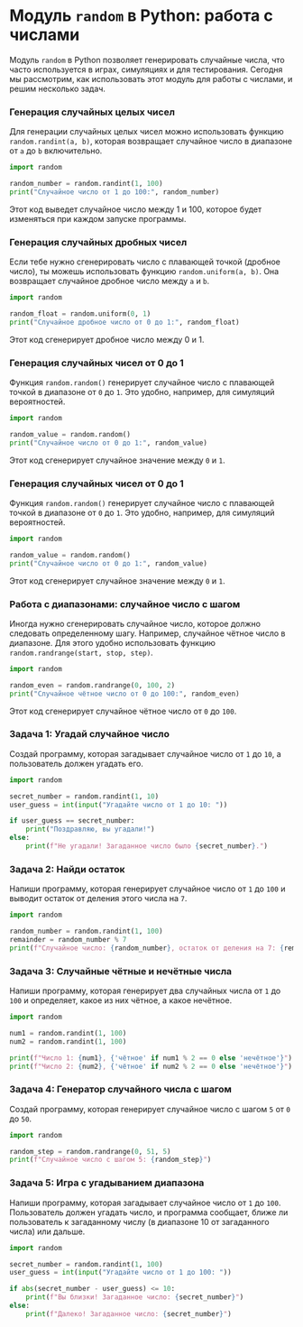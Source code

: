 # Модуль `random` в Python: работа с числами

Модуль `random` в Python позволяет генерировать случайные числа, что часто используется в играх, симуляциях и для тестирования. Сегодня мы рассмотрим, как использовать этот модуль для работы с числами, и решим несколько задач.

### Генерация случайных целых чисел

Для генерации случайных целых чисел можно использовать функцию `random.randint(a, b)`, которая возвращает случайное число в диапазоне от `a` до `b` включительно.

```python
import random

random_number = random.randint(1, 100)
print("Случайное число от 1 до 100:", random_number)
```

Этот код выведет случайное число между 1 и 100, которое будет изменяться при каждом запуске программы.

### Генерация случайных дробных чисел

Если тебе нужно сгенерировать число с плавающей точкой (дробное число), ты можешь использовать функцию `random.uniform(a, b)`. Она возвращает случайное дробное число между `a` и `b`.

```python
import random

random_float = random.uniform(0, 1)
print("Случайное дробное число от 0 до 1:", random_float)
```

Этот код сгенерирует дробное число между 0 и 1.

### Генерация случайных чисел от 0 до 1

Функция `random.random()` генерирует случайное число с плавающей точкой в диапазоне от `0` до `1`. Это удобно, например, для симуляций вероятностей.

```python
import random

random_value = random.random()
print("Случайное число от 0 до 1:", random_value)
```

Этот код сгенерирует случайное значение между `0` и `1`.

### Генерация случайных чисел от 0 до 1

Функция `random.random()` генерирует случайное число с плавающей точкой в диапазоне от `0` до `1`. Это удобно, например, для симуляций вероятностей.

```python
import random

random_value = random.random()
print("Случайное число от 0 до 1:", random_value)
```

Этот код сгенерирует случайное значение между `0` и `1`.

### Работа с диапазонами: случайное число с шагом

Иногда нужно сгенерировать случайное число, которое должно следовать определенному шагу. Например, случайное чётное число в диапазоне. Для этого удобно использовать функцию `random.randrange(start, stop, step)`.

```python
import random

random_even = random.randrange(0, 100, 2)
print("Случайное чётное число от 0 до 100:", random_even)
```

Этот код сгенерирует случайное чётное число от `0` до `100`.

### Задача 1: Угадай случайное число

Создай программу, которая загадывает случайное число от `1` до `10`, а пользователь должен угадать его.

```python
import random

secret_number = random.randint(1, 10)
user_guess = int(input("Угадайте число от 1 до 10: "))

if user_guess == secret_number:
    print("Поздравляю, вы угадали!")
else:
    print(f"Не угадали! Загаданное число было {secret_number}.")
```

### Задача 2: Найди остаток

Напиши программу, которая генерирует случайное число от `1` до `100` и выводит остаток от деления этого числа на `7`.

```python
import random

random_number = random.randint(1, 100)
remainder = random_number % 7
print(f"Случайное число: {random_number}, остаток от деления на 7: {remainder}")
```

### Задача 3: Случайные чётные и нечётные числа

Напиши программу, которая генерирует два случайных числа от `1` до `100` и определяет, какое из них чётное, а какое нечётное.

```python
import random

num1 = random.randint(1, 100)
num2 = random.randint(1, 100)

print(f"Число 1: {num1}, {'чётное' if num1 % 2 == 0 else 'нечётное'}")
print(f"Число 2: {num2}, {'чётное' if num2 % 2 == 0 else 'нечётное'}")
```

### Задача 4: Генератор случайного числа с шагом

Создай программу, которая генерирует случайное число с шагом `5` от `0` до `50`.

```python
import random

random_step = random.randrange(0, 51, 5)
print(f"Случайное число с шагом 5: {random_step}")
```

### Задача 5: Игра с угадыванием диапазона

Напиши программу, которая загадывает случайное число от `1` до `100`. Пользователь должен угадать число, и программа сообщает, ближе ли пользователь к загаданному числу (в диапазоне 10 от загаданного числа) или дальше.

```python
import random

secret_number = random.randint(1, 100)
user_guess = int(input("Угадайте число от 1 до 100: "))

if abs(secret_number - user_guess) <= 10:
    print(f"Вы близки! Загаданное число: {secret_number}")
else:
    print(f"Далеко! Загаданное число: {secret_number}")
```
